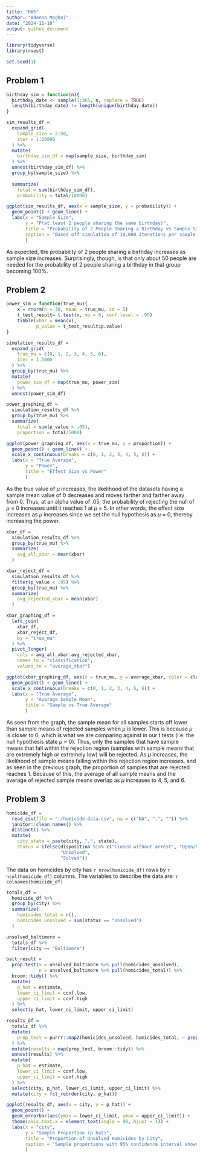 ```yaml
---
title: "HW5"
author: "Adeena Moghni"
date: "2024-11-10"
output: github_document
---
```


```r
library(tidyverse)
library(rvest)

set.seed(1)
```

## Problem 1

```r
birthday_sim = function(n){
  birthday_date <- sample(1:365, n, replace = TRUE) 
  length(birthday_date) != length(unique(birthday_date))
}
```

```r
sim_results_df = 
  expand_grid(
    sample_size = 2:50,
    iter = 1:10000
  ) %>% 
  mutate(
    birthday_sim_df = map(sample_size, birthday_sim)
  ) %>% 
  unnest(birthday_sim_df) %>% 
  group_by(sample_size) %>% 
  
  summarize(
    total = sum(birthday_sim_df),
    probability = total/10000)

ggplot(sim_results_df, aes(x = sample_size, y = probability)) +
  geom_point() + geom_line() +
  labs(x = "Sample Size", 
       y = "P(at least 2 people sharing the same birthday)",
       title = "Probability of 2 People Sharing a Birthday vs Sample Size",
       caption = "Based off simulation of 10,000 iterations per sample size"
       )
```

As expected, the probability of 2 people sharing a birthday increases as sample size increases. Surprisingly, though, is that only about 50 people are needed for the probability of 2 people sharing a birthday in that group becoming 100%.

## Problem 2

```r
power_sim = function(true_mu){
    x = rnorm(n = 30, mean = true_mu, sd = 5)
    t_test_result= t.test(x, mu = 0, conf.level = .95)
    tibble(xbar = mean(x), 
           p_value = t_test_result$p.value)
}
```

```r
simulation_results_df = 
  expand_grid(
    true_mu = c(0, 1, 2, 3, 4, 5, 6),
    iter = 1:5000
  ) %>% 
  group_by(true_mu) %>%
  mutate(
    power_sim_df = map(true_mu, power_sim)
  ) %>% 
  unnest(power_sim_df)
```

```r
power_graphing_df = 
  simulation_results_df %>% 
  group_by(true_mu) %>% 
  summarize(
    total = sum(p_value < .05),
    proportion = total/5000)

ggplot(power_graphing_df, aes(x = true_mu, y = proportion)) +
  geom_point() + geom_line() +
  scale_x_continuous(breaks = c(0, 1, 2, 3, 4, 5, 6)) +
  labs(x = "True Average", 
       y = "Power",
       title = "Effect Size vs Power"
       )
```

As the true value of $\mu$ increases, the likelihood of the datasets having a sample mean value of 0 decreases and moves farther and farther away from 0. Thus, at an alpha value of .05, the probability of rejecting the null of $\mu$ = 0 increases until it reaches 1 at $\mu$ = 5. In other words, the effect size increases as $\mu$ increases since we set the null hypothesis as $\mu$ = 0, thereby increasing the power. 

```r
xbar_df = 
  simulation_results_df %>% 
  group_by(true_mu) %>%
  summarize(
    avg_all_xbar = mean(xbar)
  )

xbar_reject_df = 
  simulation_results_df %>%
  filter(p_value < .05) %>% 
  group_by(true_mu) %>%
  summarize(
    avg_rejected_xbar = mean(xbar)
  )

xbar_graphing_df = 
  left_join(
    xbar_df,
    xbar_reject_df,
    by = "true_mu"
  ) %>% 
  pivot_longer(
    cols = avg_all_xbar:avg_rejected_xbar, 
    names_to = "classification", 
    values_to = "average_xbar")

ggplot(xbar_graphing_df, aes(x = true_mu, y = average_xbar, color = classification)) +
  geom_point() + geom_line() +
  scale_x_continuous(breaks = c(0, 1, 2, 3, 4, 5, 6)) +
  labs(x = "True Average", 
       y = "Average Sample Mean",
       title = "Sample vs True Average"
       )
```

As seen from the graph, the sample mean for all samples starts off lower than sample means of rejected samples when $\mu$ is lower. This is because $\mu$ is closer to 0, which is what we are comparing against in our t tests (i.e. the null hypothesis state $\mu$ = 0). Thus, only the samples that have sample means that fall within the rejection region (samples with sample means that are extremely high or extremely low) will be rejected. As $\mu$ increases, the likelihood of sample means falling within this rejection region increases, and as seen in the previous graph, the proportion of samples that are rejected reaches 1. Because of this, the average of all sample means and the average of rejected sample means overlap as $\mu$ increases to 4, 5, and 6. 

## Problem 3

```r
homicide_df = 
  read_csv(file = "./homicide-data.csv", na = c("NA", ".", "")) %>%
  janitor::clean_names() %>% 
  distinct() %>% 
  mutate(
    city_state = paste(city, ",", state),
    status = ifelse(disposition %in% c("Closed without arrest", "Open/No arrest"), 
                    "Unsolved", 
                    "Solved"))
```

The data on homicides by city has `r nrow(homicide_df)` rows by `r ncol(homicide_df)` columns. The variables to describe the data are: `r colnames(homicide_df)`

```r
totals_df = 
  homicide_df %>% 
  group_by(city) %>% 
  summarize(
    homicides_total = n(),
    homicides_unsolved = sum(status == "Unsolved")
  )

unsolved_baltimore = 
  totals_df %>% 
  filter(city == "Baltimore")

balt_result = 
  prop.test(x = unsolved_baltimore %>% pull(homicides_unsolved), 
            n = unsolved_baltimore %>% pull(homicides_total)) %>% 
  broom::tidy() %>% 
  mutate(
    p_hat = estimate,
    lower_ci_limit = conf.low,
    upper_ci_limit = conf.high
  ) %>% 
  select(p_hat, lower_ci_limit, upper_ci_limit)
```

```r
results_df = 
  totals_df %>% 
  mutate(
    prop_test = purrr::map2(homicides_unsolved, homicides_total, ~ prop.test(x = .x, n = .y))
  ) %>% 
  mutate(results = map(prop_test, broom::tidy)) %>% 
  unnest(results) %>% 
  mutate(
    p_hat = estimate,
    lower_ci_limit = conf.low,
    upper_ci_limit = conf.high
  ) %>% 
  select(city, p_hat, lower_ci_limit, upper_ci_limit) %>% 
  mutate(city = fct_reorder(city, p_hat))

ggplot(results_df, aes(x = city, y = p_hat)) +
  geom_point() + 
  geom_errorbar(aes(ymin = lower_ci_limit, ymax = upper_ci_limit)) +
  theme(axis.text.x = element_text(angle = 90, hjust = 1)) +
  labs(x = "city", 
       y = "Sample Proportion (p hat)",
       title = "Proportion of Unsolved Homicides by City",
       caption = "Sample proportions with 95% confidence interval shown"
       )
```